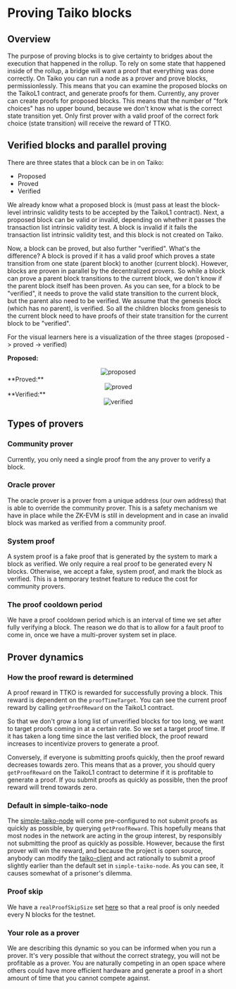 
# Proving Taiko blocks

## Overview
The purpose of proving blocks is to give certainty to bridges about the execution that happened in the rollup. To rely on some state that happened inside of the rollup, a bridge will want a proof that everything was done correctly. On Taiko you can run a node as a prover and prove blocks, permissionlessly. This means that you can examine the proposed blocks on the TaikoL1 contract, and generate proofs for them. Currently, any prover can create proofs for proposed blocks. This means that the number of "fork choices" has no upper bound, because we don't know what is the correct state transition yet. Only first prover with a valid proof of the correct fork choice (state transition) will receive the reward of TTKO.

## Verified blocks and parallel proving
There are three states that a block can be in on Taiko:
- Proposed
- Proved
- Verified

We already know what a proposed block is (must pass at least the block-level intrinsic validity tests to be accepted by the TaikoL1 contract). Next, a proposed block can be valid or invalid, depending on whether it passes the transaction list intrinsic validity test. A block is invalid if it fails the transaction list intrinsic validity test, and this block is not created on Taiko.

Now, a block can be proved, but also further "verified". What's the difference? A block is proved if it has a valid proof which proves a state transition from one state (parent block) to another (current block). However, blocks are proven in parallel by the decentralized provers. So while a block can prove a parent block transitions to the current block, we don't know if the parent block itself has been proven. As you can see, for a block to be "verified", it needs to prove the valid state transition to the current block, but the parent also need to be verified. We assume that the genesis block (which has no parent), is verified. So all the children blocks from genesis to the current block need to have proofs of their state transition for the current block to be "verified".

For the visual learners here is a visualization of the three stages (proposed -> proved -> verified)

**Proposed:**
<center>
    <Image src="/images/diagrams/concepts/proving-taiko-blocks/proposed.png" alt="proposed" width={400} height={400} />
</center>
**Proved:**
<center>
    <Image src="/images/diagrams/concepts/proving-taiko-blocks/proved.png" alt="proved" width={400} height={400} />
</center>
**Verified:**
<center>
    <Image src="/images/diagrams/concepts/proving-taiko-blocks/verified.png" alt="verified" width={400} height={400} />
</center>

## Types of provers
### Community prover

Currently, you only need a single proof from the any prover to verify a block. 

### Oracle prover

The oracle prover is a prover from a unique address (our own address) that is able to override the community prover. This is a safety mechanism we have in place while the ZK-EVM is still in development and in case an invalid block was marked as verified from a community proof.

### System proof

A system proof is a fake proof that is generated by the system to mark a block as verified. We only require a real proof to be generated every N blocks. Otherwise, we accept a fake, system proof, and mark the block as verified. This is a temporary testnet feature to reduce the cost for community provers.

### The proof cooldown period

We have a proof cooldown period which is an interval of time we set after fully verifying a block. The reason we do that is to allow for a fault proof to come in, once we have a multi-prover system set in place.


## Prover dynamics

### How the proof reward is determined

A proof reward in TTKO is rewarded for successfully proving a block. This reward is dependent on the `proofTimeTarget`. You can see the current proof reward by calling `getProofReward` on the TaikoL1 contract.

So that we don't grow a long list of unverified blocks for too long, we want to target proofs coming in at a certain rate. So we set a target proof time. If it has taken a long time since the last verified block, the proof reward increases to incentivize provers to generate a proof.

Conversely, if everyone is submitting proofs quickly, then the proof reward decreases towards zero. This means that as a prover, you should query `getProofReward` on the TaikoL1 contract to determine if it is profitable to generate a proof. If you submit proofs as quickly as possible, then the proof reward will trend towards zero.

### Default in simple-taiko-node

The [simple-taiko-node](https://github.com/taikoxyz/simple-taiko-node) will come pre-configured to not submit proofs as quickly as possible, by querying `getProofReward`. This hopefully means that most nodes in the network are acting in the group interest, by responsibly not submitting the proof as quickly as possible. However, because the first prover will win the reward, and because the project is open source, anybody can modify the [taiko-client](https://github.com/taikoxyz/taiko-client) and act rationally to submit a proof slightly earlier than the default set in `simple-taiko-node`. As you can see, it causes somewhat of a prisoner's dilemma.

### Proof skip

We have a `realProofSkipSize` set [here](https://github.com/taikoxyz/layerx-mono/blob/main/packages/protocol/contracts/L1/TaikoConfig.sol#LL40C13-L40C30) so that a real proof is only needed every N blocks for the testnet.

### Your role as a prover

We are describing this dynamic so you can be informed when you run a prover. It's very possible that without the correct strategy, you will not be profitable as a prover. You are naturally competing in an open space where others could have more efficient hardware and generate a proof in a short amount of time that you cannot compete against.